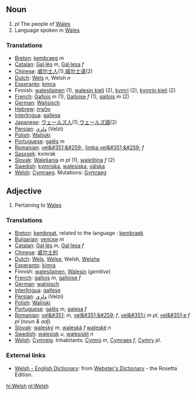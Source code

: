 ==Noun==

# ''pl'' The people of [[Wales]]
#Language spoken in [[Wales]]

===Translations===
*[[Breton]]: [[kembraeg]] ''m''
*[[Catalan]]: [[Gal·lès]] ''m'', [[Gal·lesa]] ''f''
*[[Chinese]]: [[威尔士人]](1),[[威尔士语]](2)
*[[Dutch]]: [[Wels]] ''n'', Welsh ''n''
*[[Esperanto]]: [[kimra]]
*Finnish: [[walesilainen]] (1), [[walesin kieli]] (2), [[kymri]] (2), [[kymrin kieli]] (2)
*[[French]]: [[Gallois]] ''m'' (1), [[Galloise]] ''f'' (1), [[gallois]] ''m'' (2)
*[[German]]: [[Walisisch]]
*[[Hebrew]]: [[וולשית]]
*[[Interlingua]]: [[gallese]]
*[[Japanese]]: [[ウェールズ人]](1),[[ウェールズ語]](2)
*[[Persian]]: [[ولزي]] (Velzi)
*[[Polish]]: [[Walijski]]
*[[Portuguese]]: [[galês]] ''m''
*[[Romanian]]: [[vel&#351;&#259;]], [[limba vel&#351;&#259;]] ''f''
*[[Sasxsek]]: kxmrak
*[[Slovak]]: [[Walešania]] ''m pl'' (1), [[waleština]] ''f'' (2)
*[[Swedish]]: [[kymriska]], [[walesiska]], [[välska]]
*[[Welsh]]: [[Cymraeg]]. Mutations: [[Gymraeg]]

==Adjective==

#Pertaining to [[Wales]]

===Translations===
*[[Breton]]: [[kembreat]], related to the language : [[kembraek]]
*[[Bulgarian]]: [[уелски]] ''m''
*[[Catalan]]: [[Gal·lès]] ''m'', [[Gal·lesa]] ''f''
*[[Chinese]]: [[威尔士的]]
*[[Dutch]]: [[Wels]], [[Welse]], Welsh, [[Welshe]]
*[[Esperanto]]: [[kimra]]
*Finnish: [[walesilainen]], [[Wales#Finnish|Walesin]] (''genitive'')
*[[French]]: [[gallois]] ''m'', [[galloise]] ''f''
*[[German]]: [[walisisch]]
*[[Interlingua]]: [[gallese]]
*[[Persian]]: [[ولزي]] (Velzi)
*[[Polish]]: [[Walijski]]
*[[Portuguese]]: [[galês]] ''m'', [[galesa]] ''f''
*[[Romanian]]: [[vel&#351;]] ''m'', [[vel&#351;&#259;]] ''f'', [[vel&#351;i]] ''m pl'', [[vel&#351;e]] ''f pl'' (''noun & adj'')
*[[Slovak]]: [[waleský]] ''m'', [[waleská]] ''f'' [[waleské]] ''n''
*[[Swedish]]: [[walesisk]] ''u'', [[walesiskt]] ''n''
*[[Welsh]]: [[Cymreig]]. Inhabitants: [[Cymro]] ''m'', [[Cymraes]] ''f'', [[Cymry]] ''pl''.

=== External links ===
{{interwiktionary|code=cy}}
*[http://www.websters-online-dictionary.org/definition/Welsh-english/ Welsh - English Dictionary]: from [http://www.websters-online-dictionary.org/ Webster's Dictionary] - the Rosetta Edition.

[[hi:Welsh]]
[[nl:Welsh]]